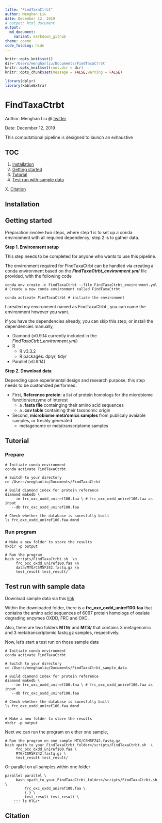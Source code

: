 ```yaml
---
title: "FindTaxaCtrbt"
author: Menghan Liu
date: December 12, 2019
# output: html_document
output:
  md_document:
    variant: markdown_github
theme: cosmo
code_folding: hide
---
```



```r
knitr::opts_knit$set()
dir='/Users/menghanliu/Documents/FindTaxaCtrbt'
knitr::opts_knit$set(root.dir = dir)
knitr::opts_chunk$set(message = FALSE,warning = FALSE)
```

```r
library(dplyr)
library(kableExtra)
```

# FindTaxaCtrbt

Author: Menghan Liu  @ [twitter](https://twitter.com/menghan_liu) 

Date: December 12, 2019

This computational pipeline is designed to launch an exhaustive 



## TOC 

1. [Installation](#installation)
2. [Getting started](#getstart)
3. [Tutorial](#tutorial)
4. [Test run with sample data](#test-run)

X. [Citation](#citation)


## Installation {#installation}

## Getting started {#getstart}

Preparation involve two steps, where step 1 is to set up a conda environment with all required dependency; step 2 is to gather data.


**Step 1. Environment setup**

This step needs to be completed for anyone who wants to use this pipeline. 

The environment required for FindTaxaCtrbt can be handled via creating a conda environment based on the ***FindTaxaCtrbt_environment.yml*** file provided, with the following code

```
conda env create -n FindTaxaCtrbt --file FindTaxaCtrbt_environment.yml # Create a new conda environment called FindTaxaCtrbt

conda activate FindTaxaCtrbt # initiate the environment
```

I created my environment named as FindTaxaCtrbt , you can name the environment however you want.


If you have the dependencies already, you can skip this step; or install the dependencies manually, 

- Diamond (v0.9.14 currently included in the *FindTaxaCtrbt_environment.yml*)
- R 
   *  R v3.3.2
   *  R packages: dplyr, tidyr
- Parallel (v0.9.14)
   
   
   
   
**Step 2. Download data**

Depending upon experimental design and research purpose, this step needs to be customized performed. 

* First, **Reference protein**: a list of protein homologs for the microbiome function/enzyme of interest
   - a **.fasta file** containging their amino acid sequences
   - a **.csv table** containing their taxonomic origin 
  
* Second, **microbiome meta'omics samples** from publicaly avaiable samples, or freshly generated
   - metagenome or metatranscriptome samples
   

## Tutorial

### Prepare

```
# Initiate conda environment
conda activate FindTaxaCtrbt 

# Switch to your directory
cd /Users/menghanliu/Documents/FindTaxaCtrbt

# Build diamond index for protein reference 
diamond makedb \
   --in frc_oxc_oxdd_uniref100.faa \ # frc_oxc_oxdd_uniref100.faa as input
   --db frc_oxc_oxdd_uniref100.faa  
   
# Check whether the database is sucesfully built 
ls frc_oxc_oxdd_uniref100.faa.dmnd
```


### Run program

```
# Make a new folder to store the results 
mkdir -p output

# Run the program
bash scripts/FindTaxaCtrbt.sh  \n
     frc_oxc_oxdd_uniref100.faa \n
     data/MTG/CSM5FZ42.fastq.gz \n
     test_result test_result/
```




## Test run with sample data ## {#test_run}

Download sample data via this [link](https://drive.google.com/drive/u/1/folders/1zh-nD4X3bhZAx9XbdMjOeJCp-jZc4XL6)

Within the downloaded folder, there is a **frc_oxc_oxdd_uniref100.faa** that contains the amino acid sequences of 6067 protein homologs of oxalate degrading enzymes OXDD, FRC and OXC. 

Also, there are two folders **MTG/** and **MTS/** that contains 3 metagenomic and 3 metatranscriptomic fastq.gz samples, respectively.
<!-- For example, I am interested in the oxalyl-coA decarboxylase (OXC), which is involved in the oxalate degradation function. -->
<!-- Therefore, I found a [homologous protein family](http://www.ebi.ac.uk/interpro/entry/InterPro/IPR017660/) for OXC at Uniprot. -->

<!-- ```{r example table, echo=FALSE,eval=TRUE} -->
<!-- table_dir='/Volumes/Research/blaserlab/blaserlabspace/Members/Menghan_Liu/ODE/human_metagenomics/0_data/ODE_tnaA_info.csv' -->

<!-- read.csv(table_dir) %>% -->
<!--   head() %>% -->
<!--   dplyr::mutate(UniprotID = name, -->
<!--                 Strain = Species) %>% -->
<!--   tidyr::separate(Species, into = c("Genus","Species"),sep=" ",extra="drop") %>% -->
<!--   dplyr::select(UniprotID,Description,Phylum, Family, Genus, Species, Strain) %>% -->
<!--   knitr::kable(format = "markdown") %>% -->
<!--   kable_styling(font_size = 7, full_width = F)  -->
<!-- ``` -->

Now, let's start a test run on those sample data
```
# Initiate conda environment
conda activate FindTaxaCtrbt 

# Switch to your directory
cd /Users/menghanliu/Documents/FindTaxaCtrbt_sample_data

# Build diamond index for protein reference 
diamond makedb \
   --in frc_oxc_oxdd_uniref100.faa \ # frc_oxc_oxdd_uniref100.faa as input
   --db frc_oxc_oxdd_uniref100.faa  
   
# Check whether the database is sucesfully built 
ls frc_oxc_oxdd_uniref100.faa.dmnd


# Make a new folder to store the results 
mkdir -p output

```

Next we can run the program on either one sample, 
```
# Run the program on one sample MTG/CSM5FZ42.fastq.gz
bash <path_to_your_FindTaxaCtrbt_folder>/scripts/FindTaxaCtrbt.sh  \
     frc_oxc_oxdd_uniref100.faa \
     MTG/CSM5FZ42.fastq.gz \
     test_result test_result/
```     


Or parallel on all samples within one folder


```
parallel parallel \
     bash <path_to_your_FindTaxaCtrbt_folder>/scripts/FindTaxaCtrbt.sh  \
         frc_oxc_oxdd_uniref100.faa \
         {.} \
         test_result test_result \
    ::: ls MTG/*
```



## Citation {#citation}





